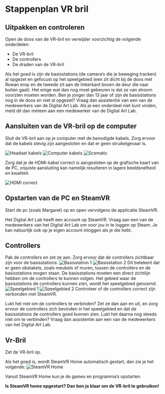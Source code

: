 
# Stappenplan VR bril

## Uitpakken en controleren

Open de doos van de VR-bril en verwijder voorzichtig de volgende onderdelen:
- De VR-bril 
- De controllers
- De draden van de VR-bril

Als het goed is zijn de basisstations (de camera’s die je beweging tracken) al opgezet en gefocust op het speelgebied (een zit dicht bij de doos met Rowan erop en de tweede zit aan de linkerkant boven de deur die naar buiten gaat). Het enige wat dan nog moet gebeuren is dat ze van stroom voorzien moeten worden. 
<Callout type="warning">
	Ben je jonger dan 13 jaar of zijn de basisstations nog in de doos en niet al opgezet? Vraag dan assistentie van een van de medewerkers van de Digital Art Lab.
</Callout>
<Callout type="info">
	Als je een onderdeel niet kunt vinden, meld dit dan meteen aan een medewerker van de Digital Art Lab.
</Callout>


## Aansluiten van de VR-bril op de computer

Sluit de VR-bril aan op je computer met de benodigde kabels. Zorg ervoor dat de kabels stevig zijn aangesloten en dat er geen struikelgevaar is.

![Headset kabels](public/assets/vr-bril/VR-5.jpeg)
![Computer kabels](public/assets/vr-bril/VR-4.jpeg)
![Scematic](public/assets/vr-bril/VR-8.png)

<Callout>
	Zorg dat je de HDMI-kabel correct is aangesloten op de grafische kaart van de PC, onjuiste aansluiting kan namelijk resulteren in lagere beeldsnelheid en kwaliteit.
</Callout>

![HDMI correct](public/assets/vr-bril/VR-9.png)

## Opstarten van de PC en SteamVR

Start de pc (zoals Margaret) op en open vervolgens de applicatie SteamVR. 

<Callout>
	Het Digital Art Lab heeft een account op SteamVR. Vraag aan een van de medewerkers van het Digital Art Lab om voor jou in te loggen op Steam. Je kan natuurlijk ook op je eigen account inloggen als je die hebt.
</Callout>


## Controllers

Pak de controllers en zet ze aan. Zorg ervoor dat de controllers zichtbaar zijn voor de basisstations. 
![Basisstation 1](public/assets/vr-bril/VR-11.jpeg)
![Basisstation 2](public/assets/vr-bril/VR-13.jpeg)
Dit betekent dat er geen obstakels, zoals meubels of muren, tussen de controllers en de basisstations mogen staan. 
De basisstations moeten een direct zichtlijn hebben om de controllers te kunnen volgen. 
Het gebied waar de basisstations de controllers kunnen zien, wordt het speelgebied genoemd.
![Speelgebied 1](public/assets/vr-bril/VR-15.png)
![Speelgebied 2](public/assets/vr-bril/VR-16.png)
Controleer of de controllers correct zijn verbonden met SteamVR. 

<Callout>
	Lukt het niet om de controllers te verbinden? Zet ze dan aan en uit, en zorg ervoor de controllers zich bevinden in het speelgebied en dat de basisstations de controllers goed kunnen zien. Lukt het daarna nog steeds niet om te verbinden? Vraag dan assistentie aan een van de medewerkers van het Digital Art Lab.
</Callout>

## Vr-Bril

Zet de VR-bril op.

Als het goed is, wordt SteamVR Home automatisch gestart, dan zie je het volgende:
![SteamVR Home](public/assets/vr-bril/VR-18.jpeg)

Vanuit SteamVR Home kun je de games en programma’s opstarten.

**Is SteamVR home opgestart? Dan ben  je klaar om de VR-bril te gebruiken!**